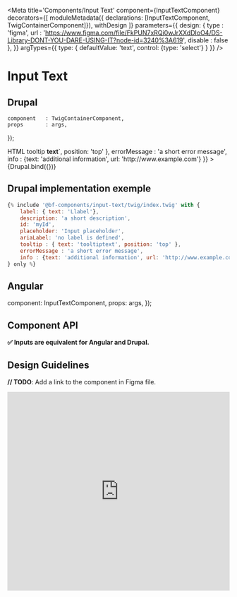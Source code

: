 
<Meta
    title='Components/Input Text'
    component={InputTextComponent}
    decorators={[
        moduleMetadata({ declarations: [InputTextComponent, TwigContainerComponent]}),
        withDesign
    ]}
    parameters={{
        design: {
            type    : 'figma',
            url     : 'https://www.figma.com/file/FkPUN7xRQi0wJrXXdDIoO4/DS-Library-DONT-YOU-DARE-USING-IT?node-id=3240%3A619',
            disable : false
        },
    }}
    argTypes={{
        type: {
            defaultValue: 'text',
            control: {type: 'select'}
        }
    }}
/>

# Input Text

## Drupal

    component   : TwigContainerComponent,
    props       : args,
});

<Canvas withSource='none'>
    <Story
        name='Drupal'
        height = '300px'
        args={{
            elementPath : 'components/input-text/_doc/template.drupal',
            label: { text: 'Label', class: '' },
            description: 'a short description',
            id: 'myId',
            placeholder: 'Input placeholder',
            ariaLabel: 'no label is defined',
            tooltip : { text: `<em>HTML</em> tooltip <strong>text</strong>`, position: 'top' },
            errorMessage : 'a short error message',
            info : {text: 'additional information', url: 'http://www.example.com'}
        }}
    >
        {Drupal.bind({})}
    </Story>
</Canvas>


## Drupal implementation exemple

```jsx
{% include '@bf-components/input-text/twig/index.twig' with {
    label: { text: 'Llabel'},
    description: 'a short description',
    id: 'myId',
    placeholder: 'Input placeholder',
    ariaLabel: 'no label is defined',
    tooltip : { text: 'tooltiptext', position: 'top' },
    errorMessage : 'a short error message',
    info : {text: 'additional information', url: 'http://www.example.com'}
} only %}
```


## Angular

  component: InputTextComponent,
  props: args,
});



## Component API


**✅ Inputs are equivalent for Angular and Drupal.**

<Props of={InputTextComponent} />


## Design Guidelines

**// TODO**: Add a link to the component in Figma file.

<iframe width='100%' height='450' src='https://www.figma.com/embed?embed_host=share&url=https%3A%2F%2Fwww.figma.com%2Ffile%2FFkPUN7xRQi0wJrXXdDIoO4%2FDS-Library-DONT-YOU-DARE-USING-IT%3Fnode-id%3D3240%253A619&chrome=DOCUMENTATION' frameBorder='0' allowFullScreen></iframe>